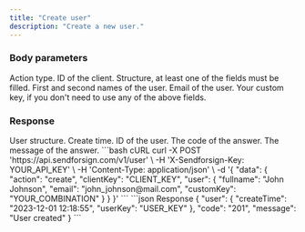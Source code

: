 ```yaml
---
title: "Create user"
description: "Create a new user."
---
```


### Body parameters

<ParamField body="action" type="string" required>
  Action type.
</ParamField>

<ParamField body="clientKey" type="string" required>
  ID of the client.
</ParamField>

<ParamField body="user" type="string" required>
  Structure, at least one of the fields must be filled.

  <Expandable title="child attribute">

  <ParamField body="fullname" type="string">
    First and second names of the user.  
  </ParamField>

  <ParamField body="email" type="string">
    Email of the user.  
  </ParamField>

  <ParamField body="customKey" type="string">
    Your custom key, if you don't need to use any of the above fields. 
  </ParamField>

  </Expandable>

</ParamField>

### Response

  <ResponseField name="user" type="string">
    User structure.

  <Expandable title="child attribute">

<ResponseField name="createTime" type="string">
  Create time.
</ResponseField>

<ResponseField name="userKey" type="string">
  ID of the user.
</ResponseField>

  </Expandable>

  </ResponseField>

<ResponseField name="code" type="string">
  The code of the answer.
</ResponseField>

<ResponseField name="message" type="string">
  The message of the answer.
</ResponseField>

<RequestExample>
```bash cURL
curl -X POST 'https://api.sendforsign.com/v1/user' \
     -H 'X-Sendforsign-Key: YOUR_API_KEY' \
     -H 'Content-Type: application/json' \
     -d '{ 
		  "data": {
				   "action": "create",
				   "clientKey": "CLIENT_KEY",
				   "user": {
							  "fullname": "John Johnson",
							  "email": "john_johnson@mail.com", 
							  "customKey": "YOUR_COMBINATION"
						     }
				  }
       }'
```
</RequestExample>

<ResponseExample>
```json Response
        {
       "user": {
                "createTime": "2023-12-01 12:18:55",
                "userKey": "USER_KEY"
                 },
       "code": "201",
       "message": "User created"
    }
```
</ResponseExample>

